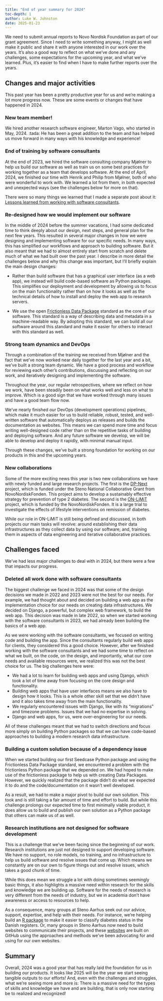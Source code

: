 ```yaml
---
title: "End of year summary for 2024"
toc-depth: 1
author: Luke W. Johnston
date: 2025-01-23
---
```


::: callout-note
We need to submit annual reports to Novo Nordisk Foundation as part of
our grant agreement. Since I need to write something anyway, I might as
well make it public and share it with anyone interested in our work over
the years. It's also a good way to reflect on what we've done and any
challenges, some expectations for the upcoming year, and what we've
learned. Plus, it's easier to find when I have to make further reports
over the years.
:::

## Changes and major activities

This past year has been a pretty productive year for us and we're making
a lot more progress now. These are some events or changes that have
happened in 2024.

### New team member!

We hired another research software engineer, Marton Vago, who started in
May, 2024. :tada: He has been a great addition to the team and has
helped us move forward in many ways with his knowledge and experience!

### End of training by software consultants

At the end of 2023, we hired the software consulting company Mjølner to
help us build our software as well as train us on some best practices
for working together as a team that develops software. At the end of
April, 2024, we finished our time with Henrik and Philip from Mjølner,
both of who were wonderful to work with. We learned a lot from them, in
both expected and unexpected ways (see the challenges below for more on
that).

There were so many things we learned that I made a separate post about
it: [Lessons learned from working with software
consultants](/posts/lessons-learned-software-consultants.qmd).

### Re-designed how we would implement our software

In the middle of 2024 before the summer vacations, I had some dedicated
time to think deeply about our design, next steps, and general plan for
the next few years. This resulted in several major changes in how we
were designing and implementing software for our specific needs. In many
ways, this has simplified our workflows and approach to building
software. But it also meant that we had to almost entirely start from
scratch and delete much of what we had built over the past year. I
describe in more detail the challenges below and why this change was
important, but I'll briefly explain the main design changes:

-   Rather than build software that has a graphical user interface (as a
    web app), we instead will build code-based software as Python
    packages. This simplifies our deployment and development by allowing
    us to focus on the main functionality rather than on how it looks as
    well as the technical details of how to install and deploy the web
    app to research servers.

-   We use the open [Frictionless Data
    Package](https://datapackage.org/) standard as the core of our
    software. This standard is a way of describing data and metadata in
    a machine-readable way. By adopting this standard, we can build all
    our software around this standard and make it easier for others to
    interact with this standard as well.

### Strong team dynamics and DevOps

Through a combination of the training we received from Mjølner and the
fact that we've now worked near daily together for the last year and a
bit, we've built a strong team dynamic. We have a good process and
workflow for reviewing each other's contributions, discussing and
reflecting on our work, and iteratively designing and implementing the
software.

Throughout the year, our regular retrospectives, where we reflect on how
we work, have been steadily been on what works well and less on what to
improve. Which is a good sign that we have worked through many issues
and have a good team flow now.

We've nearly finished our DevOps (development operations) pipelines,
which make it much easier for us to build reliable, robust, tested, and
well-written software that automatically deploys as releases and builds
the documentation as websites. This means we can spend more time and
focus writing well-designed code rather than on the repetitive tasks of
building and deploying software. And any future software we develop, we
will be able to develop and deploy it rapidly, with minimal manual
input.

Through these changes, we've built a strong foundation for working on
our products in this and the upcoming years.

### New collaborations

Some of the more exciting news this year is two new collaborations we
have with newly funded and large research projects. The first is the
[DP-Next](https://dp-next.github.io/) project, which is funded under the
Steno National Collaborative Grant from NovoNordiskFonden. This project
aims to develop a sustainably effective strategy for prevention of type
2 diabetes. The second is the
[ON-LiMiT](https://steno-aarhus.github.io/ON-LiMiT/) project, which is
funded by the NovoNordiskFonden. It is a large trial to investigate the
effects of lifestyle interventions on remission of diabetes.

While our role in ON-LiMiT is still being defined and discussed, in both
projects our main tasks will revolve: around establishing their data
infrastructures as they collect data by using our software; and,
training them in aspects of data engineering and iterative collaborative
practices.

## Challenges faced

We've had less major challenges to deal with in 2024, but there were a
few that impacts our progress.

### Deleted all work done with software consultants

The biggest challenge we faced in 2024 was that some of the design
decisions we made in 2022 and 2023 were not the best for our needs. For
example, we had thought about and decided on building a web app as the
implementation choice for our needs on creating data infrastructures. We
decided on Django, a powerful, but complex web framework, to build the
web app. This decision was made in late 2022, so when we started working
with the software consultants in 2023, we had already been building the
basics of a web app.

As we were working with the software consultants, we focused on writing
code and building the app. Since the consultants regularly build web
apps for clients, they considered this a good choice. However, after we
finished working with the software consultants and we had some time to
reflect on what we built, on the code, on the design, and importantly,
what our core needs and available resources were, we realized this was
not the best choice for us. The big challenges here were:

-   We had a lot to learn for building web apps and using Django, which
    took a lot of time away from focusing on the core design and
    functionality.
-   Building web apps that have user interfaces means we also have to
    design how it looks. This is a whole other skill set that we didn't
    have and it also takes time away from the main functionality.
-   We regularly encountered issues with Django, like with its
    "migrations" and timezone problems. Issues that we had no expertise
    in solving.
-   Django and web apps, for us, were over-engineering for our needs.

All of these challenges meant that we had to switch directions and focus
more simply on building Python packages so that we can have code-based
approaches to building a modern research data infrastructure.

### Building a custom solution because of a dependency issue

When we started building our first Seedcase Python package and using the
Frictionless Data Package standard, we encountered a problem with the
frictionless Python package that we depended on. We had hoped to make
use of the frictionless package to help us with creating Data Packages.
However, we quickly realized that the package didn't do what we expected
it to do and the code/documentation on it wasn't well developed.

As a result, we had to make a major pivot to build our own solution.
This took and is still taking a fair amount of time and effort to build.
But while this challenge prolongs our expected time to first minimally
viable product, it does allow us to build and publish our own solution
as a Python package that others can make us of as well.

### Research institutions are not designed for software development

This is a challenge that we've been facing since the beginning of our
work. Research institutions are just not designed to support developing
software. We have no support, no role models, no training, and no
infrastructure to help us build software and resolve issues that come
up. Which means we constantly are on our own to figure things out and
resolve issues, which takes a good chunk of time.

While this does mean we struggle a lot with doing sometimes seemingly
basic things, it also highlights a massive need within research for the
skills and knowledge we are building up. Software for the needs of
research is very different from the needs of industry, but we in
academia don't have awareness or access to resources to help.

As a consequence, many groups at Steno Aarhus seek out our advice,
support, expertise, and help with their needs. For instance, we're
helping build an [R package](https://github.com/steno-aarhus/osdc) to
make it easier to classify diabetes status in the Danish registers. Or,
many groups in Steno Aarhus now need to build websites to communicate
their projects, and these
[websites](https://steno-aarhus.github.io/research/directory.html) are
built on GitHub using the approaches and methods we've been advocating
for and using for our own websites.

## Summary

Overall, 2024 was a good year that has really laid the foundation for us
in building our products. It looks like 2025 will be the year we start
seeing tangible outputs to our efforts! And, even with the challenges
and struggles, what we're seeing more and more is: There is a massive
need for the types of skills and knowledge we have and are building,
that is only now starting be to realized and recognized!
